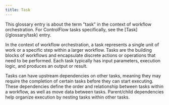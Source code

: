 ```yaml
---
title: Task
---
```


<Info>
This glossary entry is about the term "task" in the context of workflow orchestration. For ControlFlow tasks specifically, see the [Task](/glossary/task) entry.
    
</Info>

In the context of workflow orchestration, a task represents a single unit of work or a specific step within a larger workflow. Tasks are the building blocks of workflows and encapsulate discrete actions or operations that need to be performed. Each task typically has input parameters, execution logic, and produces an output or result.

Tasks can have upstream dependencies on other tasks, meaning they may require the completion of certain tasks before they can start executing. These dependencies define the order and relationship between tasks within a workflow, as well as move data between tasks. Parent/child dependencies help organize execution by nesting tasks within other tasks.